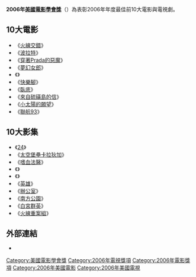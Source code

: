 {{unreferenced|time=2015-12-18T14:24:51+00:00}}
'''2006年[[美國電影學會|美國電影學會獎]]'''（{{lang-en|'''American Film Institute Awards 2006'''}}）為表彰2006年年度最佳前10大電影與電視劇。

== 10大電影 ==
*《[[火線交錯|火線交錯]]》
*《[[波拉特|波拉特]]》
*《[[穿著Prada的惡魔_(電影)|穿著Prada的惡魔]]》
*《[[夢幻女郎|夢幻女郎]]》
*《{{link-en|我的左派老師|Half Nelson (film)}}》
*《[[快樂腳|快樂腳]]》
*《[[臥底_(電影)|臥底]]》
*《[[來自硫磺島的信|來自硫磺島的信]]》
*《[[小太陽的願望|小太陽的願望]]》
*《[[聯航93|聯航93]]》

== 10大影集 ==
*《[[24_(電視劇)|24]]》
*《[[太空堡壘卡拉狄加|太空堡壘卡拉狄加]]》
*《[[嗜血法醫|嗜血法醫]]》
*《{{link-en|伊麗莎白一世 (迷你劇)|Elizabeth I (miniseries)|伊麗莎白一世}}》
*《{{link-en|勝利之光 (電視劇)|Friday Night Lights (TV series)|勝利之光}}》
*《[[英雄_(電視劇)|英雄]]》
*《[[辦公室_(美國電視劇)|辦公室]]》
*《[[南方公園|南方公園]]》
*《[[白宮群英|白宮群英]]》
*《[[火線重案組|火線重案組]]》

== 外部連結 ==
*{{Official|http://www.afi.com/}}{{en}}

{{美國電影學會獎}}

[[Category:美國電影學會獎|Category:美國電影學會獎]]
[[Category:2006年電視獎項|Category:2006年電視獎項]]
[[Category:2006年電影獎項|Category:2006年電影獎項]]
[[Category:2006年美國電影|Category:2006年美國電影]]
[[Category:2006年美國電視|Category:2006年美國電視]]
